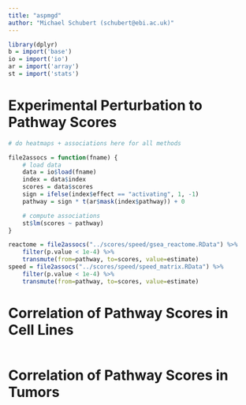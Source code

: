 ```yaml
---
title: "aspmgd"
author: "Michael Schubert (schubert@ebi.ac.uk)"
---
```


```r
library(dplyr)
b = import('base')
io = import('io')
ar = import('array')
st = import('stats')
```

# Experimental Perturbation to Pathway Scores

```r
# do heatmaps + associations here for all methods

file2assocs = function(fname) {
    # load data
    data = io$load(fname)
    index = data$index
    scores = data$scores
    sign = ifelse(index$effect == "activating", 1, -1)
    pathway = sign * t(ar$mask(index$pathway)) + 0

    # compute associations
    st$lm(scores ~ pathway)
}

reactome = file2assocs("../scores/speed/gsea_reactome.RData") %>%
    filter(p.value < 1e-4) %>%
    transmute(from=pathway, to=scores, value=estimate)
speed = file2assocs("../scores/speed/speed_matrix.RData") %>%
    filter(p.value < 1e-4) %>%
    transmute(from=pathway, to=scores, value=estimate)
```

# Correlation of Pathway Scores in Cell Lines

```r
```

# Correlation of Pathway Scores in Tumors

```r
```
